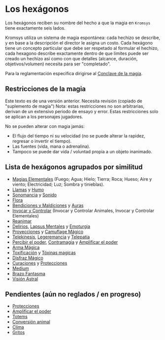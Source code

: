 
# Los hexágonos

Los hexágonos reciben su nombre del hecho a que la magia en `Kromsys` tiene exactamente seis lados.

Kromsys utiliza un sistema de magia espontánea: cada hechizo se describe, y en base
a la descripción el director le asigna un costo. Cada hexágono tiene un concepto
particular que debe ser respetado al formular el hechizo, cada hexagono describe
exactamente dentro de que limites puede ser creado un hechizo así como con que
detalles (alcance, duración, objetivos/volumen) necesita para ser "completado".

Para la reglamentación especifica dirigirse al [Conclave de la magia](/docs/ruling-magic).

## Restricciones de la magia

<Callout type="warning" emoji="🔎">
  Este texto es de una versión anterior. Necesita revisión (copiado de
  "suplemento de magia")
</Callout>
Nota: estas restricciones no son arbitrarias, derivan de un extensivo periodo de
ensayo y error. Estas restricciones solo se aplican a los personajes jugadores.

No se pueden alterar con magia jamás:

- El flujo del tiempo ni su velocidad (no se puede alterar la rapidez, regresar o invertir el tiempo).
- Las fuentes (vida, mana o adrenalina).
- Tampoco se puede dar vida / voluntad propia a un objeto inanimado.

## Lista de hexágonos agrupados por similitud

- [Magias Elementales](/docs/list-hexagons/e01) (Fuego; Agua; Hielo; Tierra; Roca; Hueso; Aire y viento; Electricidad; Luz; Sombra y tinieblas).
- [Llamas](/docs/list-hexagons/e01L1) y [Humo](/docs/list-hexagons/e01L2)
- [Sonomancia](/docs/list-hexagons/e02) y [Sonido](/docs/list-hexagons/e02L1)
- [Flora](/docs/list-hexagons/e03)
- [Bendiciones y Maldiciones](/docs/list-hexagons/e04) y [Auras](/docs/list-hexagons/e04B)
- [Invocar y Controlar](/docs/list-hexagons/e05) (Invocar y Controlar Animales, Invocar y Controlar Elementales)
- [Reanimar](/docs/list-hexagons/e20)
- [Delirios](/docs/list-hexagons/e06), [Lapsus Mentales](/docs/list-hexagons/e06L1) y [Emoturgia](/docs/list-hexagons/e17)
- [Proyecciones](/docs/list-hexagons/e07) y [Camuflage Mágico](/docs/list-hexagons/e07L1)
- [Telekinesis](/docs/list-hexagons/e08), [Legeremancia](/docs/list-hexagons/e09) y [Telepatía](/docs/list-hexagons/e10)
- [Percibir el poder](/docs/list-hexagons/e11), [Contramagia](/docs/list-hexagons/e12) y [Amplificar el poder](/docs/list-hexagons/e13)
- [Arma Mágica](/docs/list-hexagons/e14)
- [Toxificación](/docs/list-hexagons/e15) y [Tóxinas magicas](/docs/list-hexagons/e15L1)
- [Disfraz Mágico](/docs/list-hexagons/e16)
- [Curaciones](/docs/list-hexagons/e18) y [Protecciones](/docs/list-hexagons/e19)
- [Medium](/docs/list-hexagons/e21)
- [Brazo Fantasma](/docs/list-hexagons/e22)
- [Visión Astral](/docs/list-hexagons/e23)

## Pendientes (aún no reglados / en progreso)
- [Protecciones](/docs/list-hexagons/e19)
- [Amplificar el poder](/docs/list-hexagons/e13)
- [Totems](/docs/list-hexagons/e24)
- [Conversión animal](/docs/list-hexagons/e26)
- [Clima](/docs/list-hexagons/e27)
- [Gritos](/docs/list-hexagons/e28)

